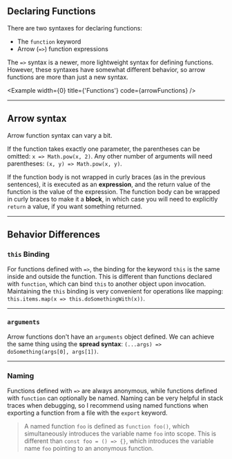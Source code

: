 
## Declaring Functions

There are two syntaxes for declaring functions:

- The `function` keyword
- Arrow (`=>`) function expressions

The `=>` syntax is a newer, more lightweight syntax for defining functions. However, these syntaxes have somewhat different behavior, so arrow functions are more than just a new syntax.

<Example width={0} title={'Functions'} code={arrowFunctions} />

---

## Arrow syntax

Arrow function syntax can vary a bit.

If the function takes exactly one parameter, the parentheses can be omitted: `x => Math.pow(x, 2)`. Any other number of arguments will need parentheses: `(x, y) => Math.pow(x, y)`.

If the function body is not wrapped in curly braces (as in the previous sentences), it is executed as an **expression**, and the return value of the function is the value of the expression. The function body can be wrapped in curly braces to make it a **block**, in which case you will need to explicitly `return` a value, if you want something returned.

---

## Behavior Differences

### `this` Binding

For functions defined with `=>`, the binding for the keyword `this` is the same inside and outside the function. This is different than functions declared with `function`, which can bind `this` to another object upon invocation. Maintaining the `this` binding is very convenient for operations like mapping: `this.items.map(x => this.doSomethingWith(x))`.

---

### `arguments`

Arrow functions don't have an `arguments` object defined. We can achieve the same thing using the **spread syntax**: `(...args) => doSomething(args[0], args[1])`.

---

### Naming

Functions defined with `=>` are always anonymous, while functions defined with `function` can optionally be named. Naming can be very helpful in stack traces when debugging, so I recommend using named functions when exporting a function from a file with the `export` keyword.

> A named function `foo` is defined as `function foo()`, which simultaneously introduces the variable name `foo` into scope. This is different than `const foo = () => {}`, which introduces the variable name `foo` pointing to an anonymous function.
